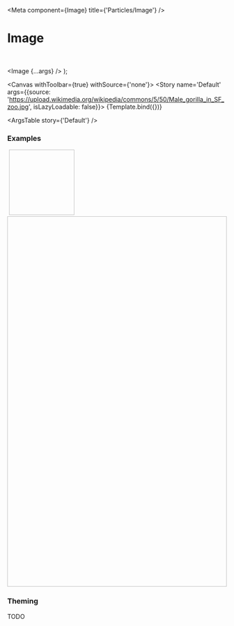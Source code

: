 

<Meta
  component={Image}
  title={'Particles/Image'}
/>

# Image

<br/>

  <Image {...args} />
);

<Canvas withToolbar={true} withSource={'none'}>
  <Story name='Default' args={{source: 'https://upload.wikimedia.org/wikipedia/commons/5/50/Male_gorilla_in_SF_zoo.jpg', isLazyLoadable: false}}>
    {Template.bind({})}
  </Story>
</Canvas>

<ArgsTable story={'Default'} />

### Examples

<Canvas>
  <Story name='Circular'>
    <Image variant='circular' source={'https://upload.wikimedia.org/wikipedia/commons/5/50/Male_gorilla_in_SF_zoo.jpg'} isLazyLoadable={false} />
  </Story>
</Canvas>

<!-- NOTE(krishan711): this does not work well! -->
<Canvas>
  <Story name='Responsive'>
    <Image source={'https://d35ci2i0uce4j6.cloudfront.net/v1/images/87ea0e3413b84d9496e7ec7baee8468d/go'} isLazyLoadable={false} width='150px' height='150px' />
    <Image source={'https://d35ci2i0uce4j6.cloudfront.net/v1/images/87ea0e3413b84d9496e7ec7baee8468d/go'} isLazyLoadable={false} width='850px' height='850px' />
  </Story>
</Canvas>

### Theming

TODO
